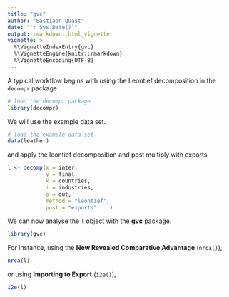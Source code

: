 ```yaml
---
title: "gvc"
author: "Bastiaan Quast"
date: "`r Sys.Date()`"
output: rmarkdown::html_vignette
vignette: >
  %\VignetteIndexEntry{gvc}
  %\VignetteEngine{knitr::rmarkdown}
  %\VignetteEncoding{UTF-8}
---
```


A typical workflow begins with using the Leontief decomposition in the `decompr` package.

```r
# load the decompr package
library(decompr)
```

We will use the example data set.

```r
# load the example data set
data(leather)
```

and apply the leontief decomposition and post multiply with exports

```r
l <- decomp(x = inter,
            y = final,
            k = countries,
            i = industries,
            o = out,
            method = "leontief",
            post = "exports"    )
```

We can now analyse the `l` object with the **gvc** package.

```r
library(gvc)
```

For instance, using the **New Revealed Comparative Advantage** (`nrca()`),

```r
nrca(l)
```

or using **Importing to Export** (`i2e()`),

```r
i2e(l)
```
